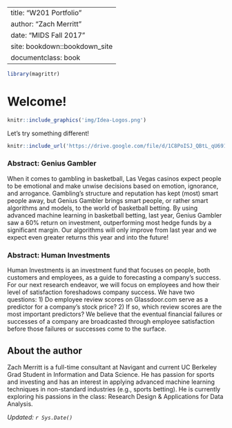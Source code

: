 --
title: "W201 Portfolio"
author: "Zach Merritt"
date: "MIDS Fall 2017"
site: bookdown::bookdown_site
documentclass: book
---

<!-- This won't be displayed but it will initialize your R session. Add any R libraries you need here. -->
```r
library(magrittr)
```


# Welcome! {-}

<!-- You can include images saved within your repo... -->
```r
knitr::include_graphics('img/Idea-Logos.png')
```

Let's try something different!

<!-- Below this line is just examples of how you can embed video from Google Drive. First you have to enable sharing, then just get the object ID which is that long string between d/ and /preview and will also be appended to any sharing link you generate for your video. -->
<p>
```r
knitr::include_url('https://drive.google.com/file/d/1C8PoISJ_QBtL_qU691XJLtmFAF-AstUe/view?usp=sharing')
```

### Abstract: Genius Gambler {-}

When it comes to gambling in basketball, Las Vegas casinos expect people to be emotional and make unwise decisions based on emotion, ignorance, and arrogance. Gambling's structure and reputation has kept (most) smart people away, but Genius Gambler brings smart people, or rather smart algorithms and models, to the world of basketball betting. By using advanced machine learning in basketball betting, last year, Genius Gambler saw a 60% return on investment, outperforming most hedge funds by a significant margin. Our algorithms will only improve from last year and we expect even greater returns this year and into the future!

### Abstract: Human Investments {-}

Human Investments is an investment fund that focuses on people, both customers and employees, as a guide to forecasting a company’s success. For our next research endeavor, we will focus on employees and how their level of satisfaction foreshadows company success. We have two questions: 
1) Do employee review scores on Glassdoor.com serve as a predictor for a company’s stock price? 
2) If so, which review scores are the most important predictors?
We believe that the eventual financial failures or successes of a company are broadcasted through employee satisfaction before those failures or successes come to the surface.


## About the author {-}

Zach Merritt is a full-time consultant at Navigant and current UC Berkeley Grad Student in Information and Data Science. He has passion for sports and investing and has an interest in applying advanced machine learning techniques in non-standard industries (e.g., sports betting). He is currently exploring his passions in the class: Research Design & Applications for Data Analysis. 

*Updated: `r Sys.Date()`*
